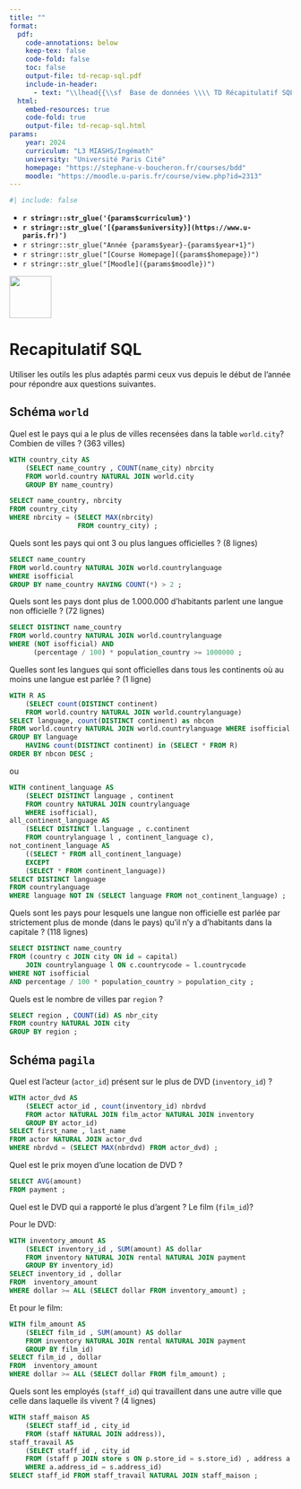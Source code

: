 ```yaml
---
title: ""
format:
  pdf:
    code-annotations: below
    keep-tex: false
    code-fold: false
    toc: false
    output-file: td-recap-sql.pdf
    include-in-header:
      - text: "\\lhead{{\\sf  Base de données \\\\ TD Récapitulatif SQL }}"
  html:
    embed-resources: true
    code-fold: true
    output-file: td-recap-sql.html
params:
    year: 2024 
    curriculum: "L3 MIASHS/Ingémath"
    university: "Université Paris Cité"
    homepage: "https://stephane-v-boucheron.fr/courses/bdd"
    moodle: "https://moodle.u-paris.fr/course/view.php?id=2313"
---
```



```r
#| include: false
```

::: {layout="[80,20]"}

::: {#first-column}


- **`r stringr::str_glue('{params$curriculum}')`**
- **`r stringr::str_glue('[{params$university}](https://www.u-paris.fr)')`**
- `r stringr::str_glue("Année {params$year}-{params$year+1}")`
- `r stringr::str_glue("[Course Homepage]({params$homepage})")`  
- `r stringr::str_glue("[Moodle]({params$moodle})")`

::: 

::: {#second-column}
![](../images/UniversiteParis_monogramme_couleur_RVB.png){align="right" style="size:50px;" width=75}
:::

:::



# Recapitulatif SQL

Utiliser les outils les plus adaptés parmi ceux vus depuis le début de l'année pour répondre aux questions suivantes.

## Schéma `world`

::: {.callout-note title="Question"}

Quel est le pays qui a le plus de villes recensées dans la table `world.city`? Combien de villes ? (363 villes)

:::


::: {.content-visible when-profile="solution"}

::::: {.callout-tip title="Solution"}

```.sql
WITH country_city AS
	(SELECT name_country , COUNT(name_city) nbrcity
	FROM world.country NATURAL JOIN world.city
	GROUP BY name_country)

SELECT name_country, nbrcity
FROM country_city
WHERE nbrcity = (SELECT MAX(nbrcity) 
				 FROM country_city) ;
```

::::: 
:::

::: {.callout-note title="Question"}

Quels sont les pays qui ont $3$ ou plus langues officielles ? (8 lignes)

:::

::: {.content-visible when-profile="solution"}

::::: {.callout-tip title="Solution"}

```.sql
SELECT name_country
FROM world.country NATURAL JOIN world.countrylanguage
WHERE isofficial
GROUP BY name_country HAVING COUNT(*) > 2 ;
```

:::::

:::


::: {.callout-note title="Question"}

Quels sont les pays dont plus de $1.000.000$ d'habitants parlent une langue non officielle ? (72 lignes)

:::

::: {.content-visible when-profile="solution"}

::::: {.callout-tip title="Solution"}

```.sql
SELECT DISTINCT name_country
FROM world.country NATURAL JOIN world.countrylanguage
WHERE (NOT isofficial) AND 
	  (percentage / 100) * population_country >= 1000000 ;
```

:::::

:::


::: {.callout-note title="Question"}

Quelles sont les langues qui sont officielles dans tous les continents où au moins une langue est parlée ? (1 ligne)

:::

::: {.content-visible when-profile="solution"}

::::: {.callout-tip title="Solution"}


```.sql
WITH R AS
	(SELECT count(DISTINCT continent)
	FROM world.country NATURAL JOIN world.countrylanguage)
SELECT language, count(DISTINCT continent) as nbcon
FROM world.country NATURAL JOIN world.countrylanguage WHERE isofficial
GROUP BY language
	HAVING count(DISTINCT continent) in (SELECT * FROM R)
ORDER BY nbcon DESC ;
```

:::::

ou

::::: {.callout-tip title="Solution"}

```.sql
WITH continent_language AS
	(SELECT DISTINCT language , continent
	FROM country NATURAL JOIN countrylanguage
	WHERE isofficial),
all_continent_language AS
	(SELECT DISTINCT l.language , c.continent
	FROM countrylanguage l , continent_language c),
not_continent_language AS
	((SELECT * FROM all_continent_language)
	EXCEPT
	(SELECT * FROM continent_language))
SELECT DISTINCT language
FROM countrylanguage
WHERE language NOT IN (SELECT language FROM not_continent_language) ;
```

:::::

:::


::: {.callout-note title="Question"} 

Quels sont les pays pour lesquels une langue non officielle est parlée par strictement plus de monde (dans le pays) qu'il n'y a d'habitants dans la capitale ? (118 lignes)

:::

::: {.content-visible when-profile="solution"}

::::: {.callout-tip title="Solution"}

```.sql
SELECT DISTINCT name_country
FROM (country c JOIN city ON id = capital)
	JOIN countrylanguage l ON c.countrycode = l.countrycode
WHERE NOT isofficial
AND percentage / 100 * population_country > population_city ;
```

:::::

:::

::: {.callout-note title="Question"}

Quels est le nombre de villes par ` region` ?

:::


::: {.content-visible when-profile="solution"}

::::: {.callout-tip title="Solution"}

```.sql
SELECT region , COUNT(id) AS nbr_city
FROM country NATURAL JOIN city
GROUP BY region ;
```

:::::

:::



## Schéma `pagila`




::: {.callout-note title="Question"}

Quel est l'acteur (`actor_id`) présent sur le plus de DVD (`inventory_id`) ?

:::

::: {.content-visible when-profile="solution"}

::::: {.callout-tip title="Solution"}

```.sql
WITH actor_dvd AS
	(SELECT actor_id , count(inventory_id) nbrdvd
	FROM actor NATURAL JOIN film_actor NATURAL JOIN inventory
	GROUP BY actor_id)
SELECT first_name , last_name
FROM actor NATURAL JOIN actor_dvd
WHERE nbrdvd = (SELECT MAX(nbrdvd) FROM actor_dvd) ;
```

:::::

:::


::: {.callout-note title="Question"}

Quel est le prix moyen d'une location de DVD ?

:::

::: {.content-visible when-profile="solution"}

::::: {.callout-tip title="Solution"}

```.sql
SELECT AVG(amount) 
FROM payment ;
```

:::::

:::

::: {.callout-note title="Question"}

Quel est le DVD qui a rapporté le plus d'argent ? Le film  (`film_id`)?

:::

::: {.content-visible when-profile="solution"}

::::: {.callout-tip title="Solution"}

Pour le DVD:

```.sql
WITH inventory_amount AS
	(SELECT inventory_id , SUM(amount) AS dollar
	FROM inventory NATURAL JOIN rental NATURAL JOIN payment
	GROUP BY inventory_id)
SELECT inventory_id , dollar
FROM  inventory_amount
WHERE dollar >= ALL (SELECT dollar FROM inventory_amount) ;
```

:::::


::::: {.callout-tip title="Solution"}

Et pour le film:


```.sql
WITH film_amount AS
	(SELECT film_id , SUM(amount) AS dollar
	FROM inventory NATURAL JOIN rental NATURAL JOIN payment
	GROUP BY film_id)
SELECT film_id , dollar
FROM  inventory_amount
WHERE dollar >= ALL (SELECT dollar FROM film_amount) ;
```

:::::

:::


::: {.callout-note title="Question"}

Quels sont les employés (`staff_id`) qui travaillent dans une autre ville que celle dans laquelle ils vivent ? (4 lignes)

:::

::: {.content-visible when-profile="solution"}

::::: {.callout-tip title="Solution"}

```.sql
WITH staff_maison AS
	(SELECT staff_id , city_id
	FROM (staff NATURAL JOIN address)),
staff_travail AS
	(SELECT staff_id , city_id
	FROM (staff p JOIN store s ON p.store_id = s.store_id) , address a
	WHERE a.address_id = s.address_id)
SELECT staff_id FROM staff_travail NATURAL JOIN staff_maison ;
```

:::::

:::

